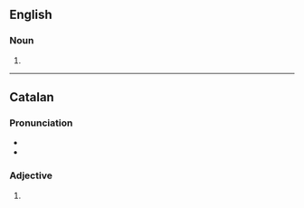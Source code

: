==English==

===Noun===
{{head|en|noun form}}

# {{plural of|en|antediluvian}}

----

==Catalan==

===Pronunciation===
* {{ca-IPA}}
* {{rhymes|ca|ans|s=6}}

===Adjective===
{{head|ca|adjective form}}

# {{masculine plural of|ca|antediluvià}}